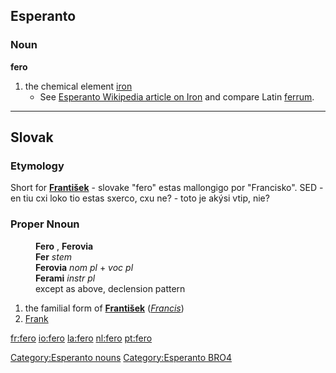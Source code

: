 ==Esperanto==
===Noun===
'''fero'''
# the chemical element [[iron]]
#*See [http://eo.wikipedia.org/wiki/fero Esperanto Wikipedia article on Iron] and compare Latin [[ferrum]].

[[Category:Esperanto nouns]]
[[Category:Esperanto BRO4]]

----

== Slovak ==
=== Etymology ===
Short for '''[[František]]''' - slovake "fero" estas mallongigo por "Francisko".
SED - en tiu cxi loko tio estas sxerco, cxu ne? - toto je akýsi vtip, nie?

=== Proper Nnoun ===
:'''Fero''' {{n}}, '''Ferovia''' {{p}}
:'''Fer''' ''stem''
:'''Ferovia''' ''nom pl'' + ''voc pl''
:'''Ferami''' ''instr pl''
:except as above, declension pattern {{chlap}}
# the familial form of '''[[František]]''' (''[[Francis]]'')
# [[Frank]]

[[fr:fero]]
[[io:fero]]
[[la:fero]]
[[nl:fero]]
[[pt:fero]]
